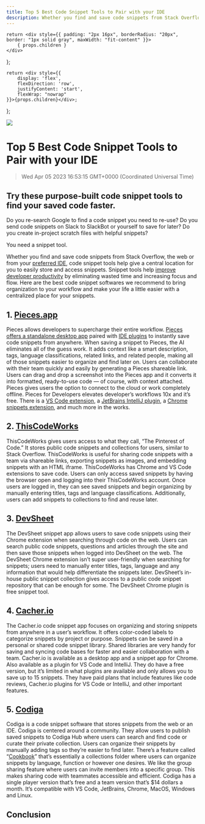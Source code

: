 ```yaml
---
title: Top 5 Best Code Snippet Tools to Pair with your IDE
description: Whether you find and save code snippets from Stack Overflow, the web or from your preferred IDE, code snippet tools help give a central location for you to easily store and access snippets. Snippet tools help improve developer productivity by eliminating wasted time and increasing focus and flow.
---
```


    return <div style={{ padding: "2px 16px", borderRadius: "20px", border: "1px solid gray", maxWidth: "fit-content" }}>
        { props.children }
    </div>
};

    return <div style={{
        display: 'flex',
        flexDirection: 'row',
        justifyContent: 'start',
        flexWrap: "nowrap"
    }}>{props.children}</div>;

};

<link rel="canonical" href="https://code.pieces.app/blog/top-5-code-snippet-tools-to-pair-with-your-ide" />

![](https://uploads-ssl.webflow.com/6143afec68f555387049efb3/63dd764117f3e62fa61f707e_topsnippettools_89630507408bf671e89caa45eb7275d1_2000.jpeg)

# Top 5 Best Code Snippet Tools to Pair with your IDE
> Wed Apr 05 2023 16:53:15 GMT+0000 (Coordinated Universal Time)

## **Try these purpose-built code snippet tools to find your saved code faster.**
Do you re-search Google to find a code snippet you need to re-use?
Do you send code snippets on Slack to SlackBot or yourself to save for later?
Do you create in-project scratch files with helpful snippets?

You need a snippet tool.

Whether you find and save code snippets from Stack Overflow, the web or from your <a href="https://code.pieces.app/blog/picking-the-best-ide-for-web-development" target="_blank" rel="noopener noreferrer">preferred IDE</a>, code snippet tools help give a central location for you to easily store and access snippets. Snippet tools help <a href="https://code.pieces.app/blog/how-to-store-code-snippets-and-10x-your-developer-productivity" target="_blank" rel="noopener noreferrer">improve developer productivity</a> by eliminating wasted time and increasing focus and flow.
Here are the best code snippet softwares we recommend to bring organization to your workflow and make your life a little easier with a centralized place for your snippets. 

## 1. <a href="https://code.pieces.app/" target="_blank" rel="noopener noreferrer">Pieces.app</a>
Pieces allows developers to supercharge their entire workflow. <a href="https://code.pieces.app/install" target="_blank" rel="noopener noreferrer">Pieces offers a standalone desktop app</a> paired with <a href="https://code.pieces.app/plugins" target="_blank" rel="noopener noreferrer">IDE plugins</a> to instantly save code snippets from anywhere. When saving a snippet to Pieces, the AI eliminates all of the guess work. It adds context like a smart description, tags, language classifications, related links, and related people, making all of those snippets easier to organize and find later on. Users can collaborate with their team quickly and easily by generating a Pieces shareable link.
Users can drag and drop a screenshot into the Pieces app and it converts it into formatted, ready-to-use code — of course, with context attached. Pieces gives users the option to connect to the cloud or work completely offline.
Pieces for Developers elevates developer’s workflows 10x and it’s free. There is a <a href="https://code.pieces.app/plugins/vscode">VS Code extension</a>, a <a href="https://code.pieces.app/plugins/jetbrains-intellij">JetBrains IntelliJ plugin</a>, a <a href="https://code.pieces.app/plugins/chrome">Chrome snippets extension</a>, and much more in the works.

## 2. <a href="https://www.thiscodeworks.com/" target="_blank" rel="noopener noreferrer">ThisCodeWorks</a>
ThisCodeWorks gives users access to what they call, “The Pinterest of Code.” It stores public code snippets and collections for users, similar to Stack Overflow.  ThisCodeWorks is useful for sharing code snippets with a team via shareable links, exporting snippets as images, and embedding snippets with an HTML iframe.
ThisCodeWorks has Chrome and VS Code extensions to save code. Users can only access saved snippets by having the browser open and logging into their ThisCodeWorks account. Once users are logged in, they can see saved snippets and begin organizing by manually entering titles, tags and language classifications.  Additionally, users can add snippets to collections to find and reuse later.

## 3. <a href="https://devsheet.com/" target="_blank" rel="noopener noreferrer">DevSheet</a>
The DevSheet snippet app allows users to save code snippets using their Chrome extension when searching through code on the web. Users can search public code snippets, questions and articles through the site and then save those snippets when logged into DevSheet on the web.
The DevSheet Chrome extension isn’t super user-friendly when searching for snippets; users need to manually enter titles, tags, language and any information that would help differentiate the snippets later. DevSheet’s in-house public snippet collection gives access to a public code snippet repository that can be enough for some. The DevSheet Chrome plugin is free snippet tool.

## 4. <a href="https://www.cacher.io/" target="_blank" rel="noopener noreferrer">Cacher.io</a>
The Cacher.io code snippet app focuses on organizing and storing snippets from anywhere in a user’s workflow. It offers color-coded labels to categorize snippets by project or purpose. Snippets can be saved in a personal or shared code snippet library. Shared libraries are very handy for saving and syncing code bases for faster and easier collaboration with a team.
Cacher.io is available as a desktop app and a snippet app for Chrome. Also available as a plugin for VS Code and IntelliJ. They do have a free version, but it’s limited in what plugins are available and only allows you to save up to 15 snippets. They have paid plans that include features like code reviews, Cacher.io plugins for VS Code or IntelliJ, and other important features.

## 5. <a href="https://www.codiga.io/" target="_blank" rel="noopener noreferrer">Codiga</a>
Codiga is a code snippet software that stores snippets from the web or an IDE. Codiga is centered around a community.  They allow users to publish saved snippets to Codiga Hub where users can search and find code or curate their private collection.
Users can organize their snippets by manually adding tags so they’re easier to find later. There’s a feature called “<a href="https://app.codiga.io/hub/cookbooks" target="_blank" rel="noopener noreferrer">Cookbook</a>” that’s essentially a collections folder where users can organize snippets by language, function or however one desires. We like the group sharing feature where users can invite members into a specific group. This makes sharing code with teammates accessible and efficient.
Codiga has a single player version that’s free and a team version that’s $14 dollars a month. It’s compatible with VS Code, JetBrains, Chrome, MacOS, Windows and Linux.

## Conclusion
